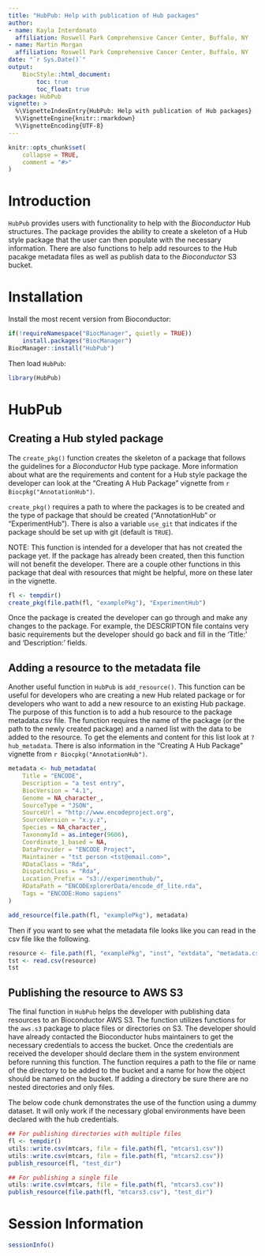 ```yaml
---
title: "HubPub: Help with publication of Hub packages"
author:
- name: Kayla Interdonato
  affiliation: Roswell Park Comprehensive Cancer Center, Buffalo, NY
- name: Martin Morgan
  affiliation: Roswell Park Comprehensive Cancer Center, Buffalo, NY
date: "`r Sys.Date()`"
output:
    BiocStyle::html_document:
        toc: true
        toc_float: true
package: HubPub
vignette: >
  %\VignetteIndexEntry{HubPub: Help with publication of Hub packages}
  %\VignetteEngine{knitr::rmarkdown}
  %\VignetteEncoding{UTF-8}
---
```


```r
knitr::opts_chunk$set(
    collapse = TRUE,
    comment = "#>"
)
```

# Introduction

`HubPub` provides users with functionality to help with the _Bioconductor_ Hub
structures. The package provides the ability to create a skeleton of a Hub
style package that the user can then populate with the necessary information.
There are also functions to help add resources to the Hub pacakge metadata
files as well as publish data to the _Bioconductor_ S3 bucket.

# Installation
Install the most recent version from Bioconductor:

```r
if(!requireNamespace("BiocManager", quietly = TRUE))
    install.packages("BiocManager")
BiocManager::install("HubPub")
```

Then load `HubPub`:

```r
library(HubPub)
```

# HubPub

## Creating a Hub styled package

The `create_pkg()` function creates the skeleton of a package that follows the
guidelines for a _Bioconductor_ Hub type package. More information about what
are the requirements and content for a Hub style package the developer can look
at the "Creating A Hub Package" vignette from `r Biocpkg("AnnotationHub")`. 

`create_pkg()` requires a path to where the packages is to be created and the type
of package that should be created ("AnnotationHub" or "ExperimentHub"). There is
also a variable `use_git` that indicates if the package should be set up with 
git (default is `TRUE`).

NOTE: This function is intended for a developer that has not created the package
yet. If the package has already been created, then this function will not
benefit the developer. There are a couple other functions in this package that
deal with resources that might be helpful, more on these later in the vignette.

```r
fl <- tempdir()
create_pkg(file.path(fl, "examplePkg"), "ExperimentHub")
```

Once the package is created the developer can go through and make any changes to
the package. For example, the DESCRIPTON file contains very basic
requirements but the developer should go back and fill in the 'Title:' and
'Description:' fields.

## Adding a resource to the metadata file

Another useful function in `HubPub` is `add_resource()`. This function can be
useful for developers who are creating a new Hub related package or for
developers who want to add a new resource to an existing Hub package. The
purpose of this function is to add a hub resource to the package metadata.csv
file. The function requires the name of the package (or the path to the newly
created package) and a named list with the data to be added to the resource. To
get the elements and content for this list look at `?hub_metadata`. There is 
also information in the "Creating A Hub Package" vignette from `r
Biocpkg("AnnotationHub")`.

```r
metadata <- hub_metadata(
    Title = "ENCODE",
    Description = "a test entry",
    BiocVersion = "4.1",
    Genome = NA_character_,
    SourceType = "JSON",
    SourceUrl = "http://www.encodeproject.org",
    SourceVersion = "x.y.z",
    Species = NA_character_,
    TaxonomyId = as.integer(9606),
    Coordinate_1_based = NA,
    DataProvider = "ENCODE Project",
    Maintainer = "tst person <tst@email.com>",
    RDataClass = "Rda",
    DispatchClass = "Rda",
    Location_Prefix = "s3://experimenthub/",
    RDataPath = "ENCODExplorerData/encode_df_lite.rda",
    Tags = "ENCODE:Homo sapiens"
)

add_resource(file.path(fl, "examplePkg"), metadata)
```

Then if you want to see what the metadata file looks like you can read in the
csv file like the following.

```r
resource <- file.path(fl, "examplePkg", "inst", "extdata", "metadata.csv")
tst <- read.csv(resource)
tst
```

## Publishing the resource to AWS S3

The final function in `HubPub` helps the developer with publishing data resources
to an Bioconductor AWS S3. The function utilizes functions for the `aws.s3`
package to place files or directories on S3. The developer should have already
contacted the Bioconductor hubs maintainers to get the necessary credentials to
access the bucket. Once the credentials are received the developer should
declare them in the system environment before running this function. The
function requires a path to the file or name of the directory to be added to the
bucket and a name for how the object should be named on the bucket. If adding a
directory be sure there are no nested directories and only files.

The below code chunk demonstrates the use of the function using a dummy dataset.
It will only work if the necessary global environments have been declared with
the hub credentials.

```r
## For publishing directories with multiple files
fl <- tempdir()
utils::write.csv(mtcars, file = file.path(fl, "mtcars1.csv"))
utils::write.csv(mtcars, file = file.path(fl, "mtcars2.csv"))
publish_resource(fl, "test_dir")

## For publishing a single file
utils::write.csv(mtcars, file = file.path(fl, "mtcars3.csv"))
publish_resource(file.path(fl, "mtcars3.csv"), "test_dir")
```

# Session Information

```r
sessionInfo()
```

